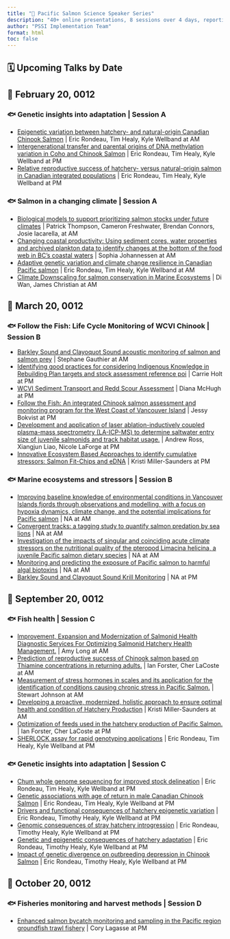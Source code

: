 ```yaml
---
title: "🌊 Pacific Salmon Science Speaker Series"
description: "40+ online presentations, 8 sessions over 4 days, reporting on the results of the most current salmon science research through the PSSI and BCSRIF programs."
author: "PSSI Implementation Team"
format: html
toc: false
---
```


## 🗓️ Upcoming Talks by Date

## 📅 February 20, 0012

### 🐟 Genetic insights into adaptation | Session A

- [Epigenetic variation between hatchery- and natural-origin Canadian Chinook Salmon](pages/2453.qmd) | Eric Rondeau, Tim Healy, Kyle Wellband at AM
- [Intergenerational transfer and parental origins of DNA methylation variation in Coho and Chinook Salmon](pages/2435.qmd) | Eric Rondeau, Tim Healy, Kyle Wellband at PM
- [Relative reproductive success of hatchery- versus natural-origin salmon in Canadian integrated populations](pages/2451.qmd) | Eric Rondeau, Tim Healy, Kyle Wellband at PM

### 🐟 Salmon in a changing climate | Session A

- [Biological models to support prioritizing salmon stocks under future climates](pages/2405.qmd) | Patrick Thompson, Cameron Freshwater, Brendan Connors, Josie Iacarella, at AM
- [Changing coastal productivity: Using sediment cores, water properties and archived plankton data to identify changes at the bottom of the food web in BC’s coastal waters](pages/2406.qmd) | Sophia Johannessen at AM
- [Adaptive genetic variation and climate change resilience in Canadian Pacific salmon](pages/2437.qmd) | Eric Rondeau, Tim Healy, Kyle Wellband at AM
- [Climate Downscaling for salmon conservation in Marine Ecosystems](pages/2539.qmd) | Di Wan, James Christian at AM

## 📅 March 20, 0012

### 🐟 Follow the Fish: Life Cycle Monitoring of WCVI Chinook | Session B

- [Barkley Sound and Clayoquot Sound acoustic monitoring of salmon and salmon prey](pages/2432.qmd) | Stephane Gauthier at AM
- [Identifying good practices for considering Indigenous Knowledge in Rebuilding Plan targets and stock assessment reference poi](pages/2397.qmd) | Carrie Holt at PM
- [WCVI Sediment Transport and Redd Scour Assessment](pages/2398.qmd) | Diana McHugh at PM
- [Follow the Fish: An integrated Chinook salmon assessment and monitoring program for the West Coast of Vancouver Island](pages/2407.qmd) | Jessy Bokvist at PM
- [Development and application of laser ablation-inductively coupled plasma-mass spectrometry (LA-ICP-MS) to determine saltwater entry size of juvenile salmonids and track habitat usage.](pages/2422.qmd) | Andrew Ross, Xiangjun Liao, Nicole LaForge at PM
- [Innovative Ecosystem Based Approaches to identify cumulative stressors: Salmon Fit-Chips and eDNA](pages/2447.qmd) | Kristi Miller-Saunders at PM

### 🐟 Marine ecosystems and stressors | Session B

- [Improving baseline knowledge of environmental conditions in Vancouver Islands fjords through observations and modelling, with a focus on hypoxia dynamics, climate change, and the potential implications for Pacific salmon](pages/2404.qmd) | NA at AM
- [Convergent tracks: a tagging study to quantify salmon predation by sea lions](pages/2409.qmd) | NA at AM
- [Investigation of the impacts of singular and coinciding acute climate stressors on the nutritional quality of the pteropod Limacina helicina, a juvenile Pacific salmon dietary species](pages/2412.qmd) | NA at AM
- [Monitoring and predicting the exposure of Pacific salmon to harmful algal biotoxins](pages/2416.qmd) | NA at AM
- [Barkley Sound and Clayoquot Sound Krill Monitoring](pages/2413.qmd) | NA at PM

## 📅 September 20, 0012

### 🐟 Fish health | Session C

- [Improvement, Expansion and Modernization of Salmonid Health Diagnostic Services For Optimizing Salmonid Hatchery Health Management.](pages/2408.qmd) | Amy Long at AM
- [Prediction of reproductive success of Chinook salmon based on Thiamine concentrations in returning adults.](pages/2418.qmd) | Ian Forster, Cher LaCoste at AM
- [Measurement of stress hormones in scales and its application for the identification of conditions causing chronic stress in Pacific Salmon.](pages/2421.qmd) | Stewart Johnson at AM
- [Developing a proactive, modernized, holistic approach to ensure optimal health and condition of Hatchery Production](pages/2448.qmd) | Kristi Miller-Saunders at AM
- [Optimization of feeds used in the hatchery production of Pacific Salmon.](pages/2417.qmd) | Ian Forster, Cher LaCoste at PM
- [SHERLOCK assay for rapid genotyping applications](pages/2434.qmd) | Eric Rondeau, Tim Healy, Kyle Wellband at PM

### 🐟 Genetic insights into adaptation | Session C

- [Chum whole genome sequencing for improved stock delineation](pages/2436.qmd) | Eric Rondeau, Tim Healy, Kyle Wellband at PM
- [Genetic associations with age of return in male Canadian Chinook Salmon](pages/2452.qmd) | Eric Rondeau, Tim Healy, Kyle Wellband at PM
- [Drivers and functional consequences of hatchery epigenetic variation](pages/3103.qmd) | Eric Rondeau, Timothy Healy, Kyle Wellband at PM
- [Genomic consequences of stray hatchery introgression](pages/3119.qmd) | Eric Rondeau, Timothy Healy, Kyle Wellband at PM
- [Genetic and epigenetic consequences of hatchery adaptation](pages/3120.qmd) | Eric Rondeau, Timothy Healy, Kyle Wellband at PM
- [Impact of genetic divergence on outbreeding depression in Chinook Salmon](pages/3121.qmd) | Eric Rondeau, Timothy Healy, Kyle Wellband at PM

## 📅 October 20, 0012

### 🐟 Fisheries monitoring and harvest methods | Session D

- [Enhanced salmon bycatch monitoring and sampling in the Pacific region groundfish trawl fishery](pages/2394.qmd) | Cory Lagasse at PM

